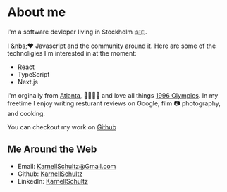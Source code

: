 
<heading>


# About me

<!-- <AboutCard></AboutCard> -->

</heading>


I'm a software devloper living in Stockholm 🇸🇪.

I &nbs;❤️ Javascript and the community around it. Here are some of the
technoligies I'm interested in at the moment:

- React
- TypeScript
- Next.js

I'm orginally from [Atlanta](https://sv.wikipedia.org/wiki/Atlanta),
🦅🇺🇸🦅 and love all things
[1996 Olympics](https://www.olympic.org/atlanta-1996). In my freetime
I enjoy writing resturant reviews on Google, film 📷 photography, and
cooking.

You can checkout my work on
[Github](https://github.com/KarnellSchultz)

## Me Around the Web

- Email: [KarnellSchultz@Gmail.com](mailto:KarnellSchultz@gmail.com)
- Github: [KarnellSchultz](https://github.com/KarnellSchultz)
- LinkedIn:
  [KarnellSchultz](https://www.linkedin.com/in/karnell-schultz-a30bb33b/)
